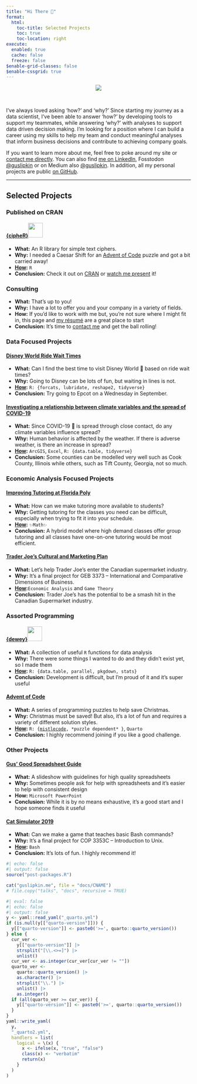 ```yaml
---
title: "Hi There 👋"
format:
  html:
    toc-title: Selected Projects
    toc: true
    toc-location: right
execute: 
  enabled: true
  cache: false
  freeze: false
$enable-grid-classes: false
$enable-cssgrid: true
---
```


<style>
  code { white-space: normal; }
</style>

<center><img src="/assets/gus_headshot_new.jpg" style="max-width: 40%;"/></center>
<br>

I’ve always loved asking ‘how?’ and ‘why?’ Since starting my journey as a data scientist, I’ve been able to answer ‘how?’ by developing tools to support my teammates, while answering ‘why?’ with analyses to support data driven decision making. I’m looking for a position where I can build a career using my skills to help my team and conduct meaningful analyses that inform business decisions and contribute to achieving company goals.

If you want to learn more about me, feel free to poke around my site or [contact me directly](contact.html). You can also find [me on LinkedIn](https://www.linkedin.com/in/guslipkin/), Fosstodon <a href="https://fosstodon.org/@guslipkin">@guslipkin</a> or on Medium also <a href="https://guslipkin.medium.com">@guslipkin</a>. In addition, all my personal projects are public [on GitHub](https://github.com/guslipkin).

----

::: {.column-page}
## Selected Projects
:::
::: {.grid .column-page}
::: {.g-col-12 .g-col-sm-6 .d-grid}
::: {.g-col-12}
### Published on CRAN
#### [{cipheR}![](assets/cipher.png){height=40}](https://guslipkin.github.io/cipheR/)
:::
::: {.g-col-12 .text-wrap}
- **What:** An R library for simple text ciphers.
- **Why:** I needed a Caesar Shift for an [Advent of Code](https://guslipkin.github.io/AdventOfCode/) puzzle and got a bit carried away!
- **[How](https://github.com/guslipkin/cipher):** `R`
- **Conclusion:** Check it out on [CRAN](https://cran.r-project.org/package=cipheR) or [watch me present](/presentations/2023-02-11-cipheR-page.html) it!
:::
:::
::: {.g-col-12 .g-col-sm-6 .d-grid}
::: {.g-col-12}
### Consulting
:::
::: {.g-col-12 .text-wrap}
- **What:** That's up to you!
- **Why:** I have a lot to offer you and your company in a variety of fields.
- **How:** If you'd like to work with me but, you're not sure where I might fit in, this page and [my résumé](resume.html) are a great place to start
- **Conclusion:** It's time to [contact me](contact.html) and get the ball rolling!
:::
:::
:::


::: {.column-page}
### Data Focused Projects
:::
::: {.grid .column-page}
::: {.g-col-12 .g-col-sm-6 .d-grid}
::: {.g-col-12}
#### [Disney World Ride Wait Times](../presentations/disney_world_ride_wait_times.html)
:::
::: {.g-col-12 .d-flex .align-items-start}
- **What:** Can I find the best time to visit Disney World 🏰 based on ride wait times?
- **Why:** Going to Disney can be lots of fun, but waiting in lines is not.
- **[How](https://github.com/guslipkin/disney_ds):** `R: {forcats, lubridate, reshape2, tidyverse}`
- **Conclusion:** Try going to Epcot on a Wednesday in September.
:::
:::
::: {.g-col-12 .g-col-sm-6 .d-grid}
::: {.g-col-12}
#### [Investigating a relationship between climate variables and the spread of COVID-19](../presentations/covid_time_series_gis.html)
:::
::: {.g-col-12}
- **What:** Since COVID-19 🦠 is spread through close contact, do any climate variables influence spread?
- **Why:** Human behavior is affected by the weather. If there is adverse weather, is there an increase in spread?
- **[How](https://github.com/guslipkin/COVID-TimeSeries-GIS):** `ArcGIS`, `Excel`, `R: {data.table, tidyverse}`
- **Conclusion:** Some counties can be modelled very well such as Cook County, Illinois while others, such as Tift County, Georgia, not so much.
:::
:::
:::

::: {.column-page}
### Economic Analysis Focused Projects
:::
::: {.grid .column-page}
::: {.g-col-12 .g-col-sm-6 .d-grid}
::: {.g-col-12}
#### [Improving Tutoring at Florida Poly](../presentations/tutoring_at_poly.html)
:::
::: {.g-col-12 .text-wrap}
- **What:** How can we make tutoring more available to students?
- **Why:** Getting tutoring for the classes you need can be difficult, especially when trying to fit it into your schedule.
- **[How](https://github.com/guslipkin/Fall2021/tree/main/ECO%203930%20%7E%20Contemporary%20Economics/Final%20Paper):** `✨Math✨`
- **Conclusion:** A hybrid model where high demand classes offer group tutoring and all classes have one-on-one tutoring would be most efficient.
:::
:::
::: {.g-col-12 .g-col-sm-6 .d-grid}
::: {.g-col-12}
#### [Trader Joe's Cultural and Marketing Plan](../presentations/trader_joes_cultural_marketing_plan.html)
:::
::: {.g-col-12}
- **What:** Let's help Trader Joe's enter the Canadian supermarket industry.
- **Why:** It's a final project for GEB 3373 – International and Comparative Dimensions of Business.
- **[How](https://github.com/guslipkin/Spring2021/blob/main/GEB%203373%20%7E%20International%20Comparative%20Dimensions/GEB%203373%20Final%20Project):**`Economic Analysis` and `Game Theory`
- **Conclusion:** Trader Joe's has the potential to be a smash hit in the Canadian Supermarket industry.
:::
:::
:::

::: {.column-page}
### Assorted Programming
:::
::: {.grid .column-page}
::: {.g-col-12 .g-col-sm-6 .d-grid}
::: {.g-col-12}
#### [{dewey}![](assets/dewey.svg){height=40}](https://guslipkin.github.io/dewey/)
:::
::: {.g-col-12 .text-wrap}
- **What:** A collection of useful `R` functions for data analysis
- **Why:** There were some things I wanted to do and they didn't exist yet, so I made them
- **[How](https://github.com/guslipkin/dewey):** `R: {data.table, parallel, pkgdown, stats}`
- **Conclusion:** Development is difficult, but I'm proud of it and it's super useful
:::
:::
::: {.g-col-12 .g-col-sm-6 .d-grid}
::: {.g-col-12}
#### [Advent of Code](https://guslipkin.github.io/AdventOfCode/)
:::
::: {.g-col-12}
- **What:** A series of programming puzzles to help save Christmas.
- **Why:** Christmas must be saved! But also, it's a lot of fun and requires a variety of different solution styles.
- **[How](https://github.com/guslipkin/AdventOfCode):** `R: {`[`mistlecode`](https://guslipkin.github.io/mistlecode/)`, *puzzle dependent* }`, `Quarto`
- **Conclusion:** I highly recommend joining if you like a good challenge.
:::
:::
:::

::: {.column-page}
### Other Projects
:::
::: {.grid .column-page}
::: {.g-col-12 .g-col-sm-6 .d-grid}
::: {.g-col-12}
#### [Gus' Good Spreadsheet Guide](../presentations/spreadsheet_guide.html)
:::
::: {.g-col-12 .text-wrap}
- **What:** A slideshow with guidelines for high quality spreadsheets</li>
- **Why:** Sometimes people ask for help with spreadsheets and it's easier to help with consistent design
- **How:** `Microsoft PowerPoint`
- **Conclusion:** While it is by no means exhaustive, it's a good start and I hope someone finds it useful
:::
:::
::: {.g-col-12 .g-col-sm-6 .d-grid}
::: {.g-col-12}
#### [Cat Simulator 2019](../presentations/cat_simulator_2019.html)
:::
::: {.g-col-12}
- **What:** Can we make a game that teaches basic Bash commands?
- **Why:** It's a final project for COP 3353C – Introduction to Unix.</li>
- **[How](https://github.com/guslipkin/Lark):** `Bash`
- **Conclusion:** It's lots of fun. I highly recommend it!
:::
:::
:::

```r
#| echo: false
#| output: false
source("post-packages.R")

cat("guslipkin.me", file = "docs/CNAME")
# file.copy("talks", "docs", recursive = TRUE)
```

```r
#| eval: false
#| echo: false
#| output: false
y <- yaml::read_yaml("_quarto.yml")
if (is.null(y[["quarto-version"]])) {
  y[["quarto-version"]] <- paste0('>=', quarto::quarto_version())
} else {
  cur_ver <-
    y[["quarto-version"]] |>
    strsplit("[\\.<>=]") |>
    unlist()
  cur_ver <- as.integer(cur_ver[cur_ver != ""])
  quarto_ver <- 
    quarto::quarto_version() |>
    as.character() |>
    strsplit("\\.") |>
    unlist() |>
    as.integer()
  if (all(quarto_ver >= cur_ver)) { 
    y[["quarto-version"]] <- paste0('>=', quarto::quarto_version())
  }
}
yaml::write_yaml(
  y, 
  "_quarto2.yml", 
  handlers = list(
    logical = \(x) {
      x <- ifelse(x, "true", "false")
      class(x) <- "verbatim"
      return(x)
    }
  )
)
```

